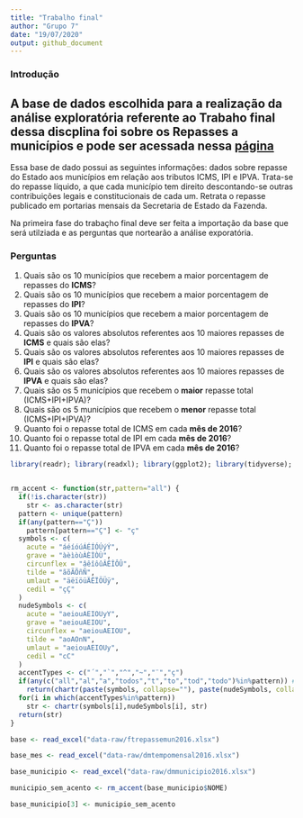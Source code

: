 ```yaml
---
title: "Trabalho final"
author: "Grupo 7"
date: "19/07/2020"
output: github_document
---
```

### Introdução

## A base de dados escolhida para a realização da análise exploratória referente ao Trabaho final dessa discplina foi sobre os Repasses a municípios e pode ser acessada nessa [página](http://www.transparencia.dadosabertos.mg.gov.br/dataset/repasse-a-municipios-2015-2016)

Essa base de dado possui as seguintes informações: dados sobre repasse do Estado aos municípios em relação aos tributos ICMS, IPI e IPVA. Trata-se do repasse líquido, a que cada município tem direito descontando-se outras contribuições legais e constitucionais de cada um. Retrata o repasse publicado em portarias mensais da Secretaria de Estado da Fazenda.

Na primeira fase do trabaçho final deve ser feita a importação da base que será utilziada e as perguntas que nortearão a análise exporatória.

### Perguntas

1. Quais são os 10 municípios que recebem a maior porcentagem de repasses do **ICMS**?
2. Quais são os 10 municípios que recebem a maior porcentagem de repasses do **IPI**?
3. Quais são os 10 municípios que recebem a maior porcentagem de repasses do **IPVA**?
4. Quais são os valores absolutos referentes aos 10 maiores repasses de **ICMS** e quais são elas?
5. Quais são os valores absolutos referentes aos 10 maiores repasses de **IPI** e quais são elas?
6. Quais são os valores absolutos referentes aos 10 maiores repasses de **IPVA** e quais são elas?
7. Quais são os 5 municípios que recebem o **maior** repasse total (ICMS+IPI+IPVA)?
8. Quais são os 5 municípios que recebem o **menor** repasse total (ICMS+IPI+IPVA)?
9. Quanto foi o repasse total de ICMS em cada **mês de 2016**?
10. Quanto foi o repasse total de IPI em cada **mês de 2016**?
11. Quanto foi o repasse total de IPVA em cada **mês de 2016**?
```r
library(readr); library(readxl); library(ggplot2); library(tidyverse); library(magrittr); library(data.table)


rm_accent <- function(str,pattern="all") {
  if(!is.character(str))
    str <- as.character(str)
  pattern <- unique(pattern)
  if(any(pattern=="Ç"))
    pattern[pattern=="Ç"] <- "ç"
  symbols <- c(
    acute = "áéíóúÁÉÍÓÚýÝ",
    grave = "àèìòùÀÈÌÒÙ",
    circunflex = "âêîôûÂÊÎÔÛ",
    tilde = "ãõÃÕñÑ",
    umlaut = "äëïöüÄËÏÖÜÿ",
    cedil = "çÇ"
  )
  nudeSymbols <- c(
    acute = "aeiouAEIOUyY",
    grave = "aeiouAEIOU",
    circunflex = "aeiouAEIOU",
    tilde = "aoAOnN",
    umlaut = "aeiouAEIOUy",
    cedil = "cC"
  )
  accentTypes <- c("´","`","^","~","¨","ç")
  if(any(c("all","al","a","todos","t","to","tod","todo")%in%pattern)) # opcao retirar todos
    return(chartr(paste(symbols, collapse=""), paste(nudeSymbols, collapse=""), str))
  for(i in which(accentTypes%in%pattern))
    str <- chartr(symbols[i],nudeSymbols[i], str)
  return(str)
}

base <- read_excel("data-raw/ftrepassemun2016.xlsx")

base_mes <- read_excel("data-raw/dmtempomensal2016.xlsx")

base_municipio <- read_excel("data-raw/dmmunicipio2016.xlsx")

municipio_sem_acento <- rm_accent(base_municipio$NOME)

base_municipio[3] <- municipio_sem_acento



```



